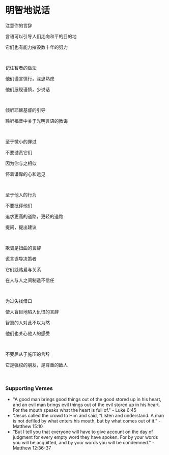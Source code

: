 # 明智地说话

注意你的言辞

言语可以引导人们走向和平的目的地

它们也有能力摧毁数十年的努力

<p></p>

<br />

记住智者的做法

他们谨言慎行，深思熟虑

他们展现谨慎，少说话

<p></p>

<br />

倾听耶稣基督的引导

聆听福音中关于光明言语的教诲

<br />

至于微小的罪过

不要谴责它们

因为你与之相似

怀着谦卑的心和远见

<br />

至于他人的行为

不要批评他们

追求更高的道路，更轻的道路

提问，提出建议

<br />

欺骗是扭曲的言辞

谎言误导决策者

它们践踏爱与关系

在人与人之间制造不信任

<br />

为过失找借口

使人盲目地陷入仇恨的言辞

智慧的人对此不以为然

他们也关心他人的感受

<br />

不要屈从于施压的言辞

它是强权的朋友，是尊重的敌人

<br />

### Supporting Verses

- "A good man brings good things out of the good stored up in his heart, and an evil man brings evil things out of the evil stored up in his heart. For the mouth speaks what the heart is full of." - Luke 6:45
- “Jesus called the crowd to Him and said, “Listen and understand. A man is not defiled by what enters his mouth, but by what comes out of it.” - Matthew 15:10
- “But I tell you that everyone will have to give account on the day of judgment for every empty word they have spoken. For by your words you will be acquitted, and by your words you will be condemned.” - Matthew 12:36-37
